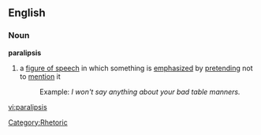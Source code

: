 ==English==
===Noun===
'''paralipsis'''
# a [[figure of speech]] in which something is [[emphasize]]d by [[pretending]] not to [[mention]] it
#:Example: ''I won't say anything about your bad table manners.''
[[Category:Rhetoric]]

[[vi:paralipsis]]